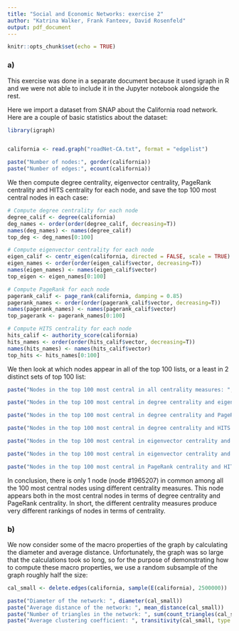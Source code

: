 ```yaml
---
title: "Social and Economic Networks: exercise 2"
author: "Katrina Walker, Frank Fanteev, David Rosenfeld"
output: pdf_document
---
```


```r
knitr::opts_chunk$set(echo = TRUE)
```

### a)

This exercise was done in a separate document because it used igraph in R and we were not able to include it in the Jupyter notebook alongside the rest.

Here we import a dataset from SNAP about the California road network. Here are a couple of basic statistics about the dataset:

```r
library(igraph)


california <- read.graph("roadNet-CA.txt", format = "edgelist")

paste("Number of nodes:", gorder(california))
paste("Number of edges:", ecount(california))
```

We then compute degree centrality, eigenvector centrality, PageRank centrality and HITS centrality for each node, and save the top 100 most central nodes in each case:

```r

# Compute degree centrality for each node
degree_calif <- degree(california)
deg_names <- order(order(degree_calif, decreasing=T))
names(deg_names) <- names(degree_calif)
top_deg <- deg_names[0:100]

# Compute eigenvector centrality for each node
eigen_calif <- centr_eigen(california, directed = FALSE, scale = TRUE)
eigen_names <- order(order(eigen_calif$vector, decreasing=T))
names(eigen_names) <- names(eigen_calif$vector)
top_eigen <- eigen_names[0:100]

# Compute PageRank for each node
pagerank_calif <- page_rank(california, damping = 0.85)
pagerank_names <- order(order(pagerank_calif$vector, decreasing=T))
names(pagerank_names) <- names(pagerank_calif$vector)
top_pagerank <- pagerank_names[0:100]

# Compute HITS centrality for each node
hits_calif <- authority_score(california)
hits_names <- order(order(hits_calif$vector, decreasing=T))
names(hits_names) <- names(hits_calif$vector)
top_hits <- hits_names[0:100]

```

We then look at which nodes appear in all of the top 100 lists, or a least in 2 distinct sets of top 100 list:

```r

paste("Nodes in the top 100 most central in all centrality measures: ", Reduce(intersect, list(top_deg, top_eigen, top_pagerank, top_hits)))

paste("Nodes in the top 100 most central in degree centrality and eigenvector centrality: ", intersect(top_deg, top_eigen))

paste("Nodes in the top 100 most central in degree centrality and PageRank centrality: ", intersect(top_deg, top_pagerank))

paste("Nodes in the top 100 most central in degree centrality and HITS centrality: ", intersect(top_deg, top_hits))

paste("Nodes in the top 100 most central in eigenvector centrality and PageRank centrality: ", intersect(top_eigen, top_pagerank))

paste("Nodes in the top 100 most central in eigenvector centrality and HITS centrality: ", intersect(top_eigen, top_hits))

paste("Nodes in the top 100 most central in PageRank centrality and HITS centrality: ", intersect(top_pagerank, top_hits))


```

In conclusion, there is only 1 node (node #1965207) in common among all the 100 most central nodes using different centrality measures. This node appears both in the most central nodes in terms of degree centrality and PageRank centrality. In short, the different centrality measures produce very different rankings of nodes in terms of centrality.

### b)

We now consider some of the macro properties of the graph by calculating the diameter and average distance. Unfortunately, the graph was so large that the calculations took so long, so for the purpose of demonstrating how to compute these macro properties, we use a random subsample of the graph roughly half the size:

```r

cal_small <- delete.edges(california, sample(E(california), 2500000))

paste("Diameter of the network: ", diameter(cal_small))
paste("Average distance of the network: ", mean_distance(cal_small))
paste("Number of triangles in the network: ", sum(count_triangles(cal_small)))
paste("Average clustering coefficient: ", transitivity(cal_small, type = "global"))

```

